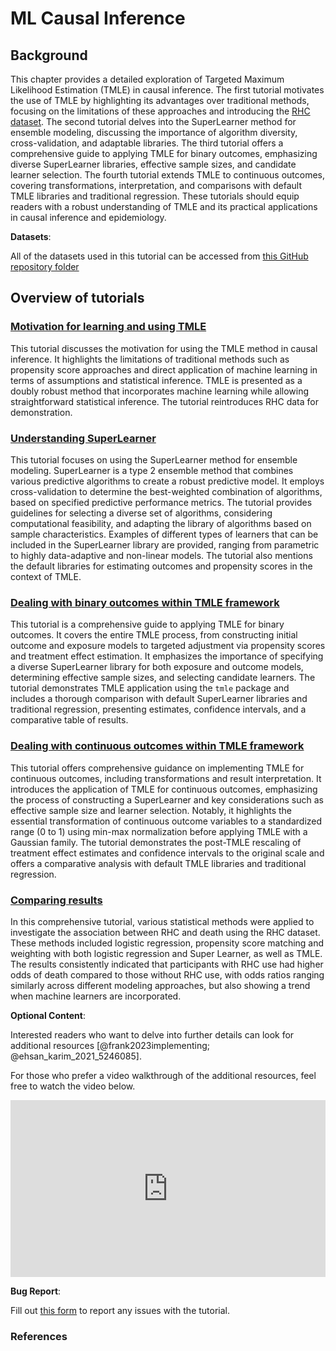# ML Causal Inference

## Background

This chapter provides a detailed exploration of Targeted Maximum Likelihood Estimation (TMLE) in causal inference. The first tutorial motivates the use of TMLE by highlighting its advantages over traditional methods, focusing on the limitations of these approaches and introducing the [RHC dataset](researchquestion1.html). The second tutorial delves into the SuperLearner method for ensemble modeling, discussing the importance of algorithm diversity, cross-validation, and adaptable libraries. The third tutorial offers a comprehensive guide to applying TMLE for binary outcomes, emphasizing diverse SuperLearner libraries, effective sample sizes, and candidate learner selection. The fourth tutorial extends TMLE to continuous outcomes, covering transformations, interpretation, and comparisons with default TMLE libraries and traditional regression. These tutorials should equip readers with a robust understanding of TMLE and its practical applications in causal inference and epidemiology.

::: callout-important
**Datasets**:

All of the datasets used in this tutorial can be accessed from [this GitHub repository folder](https://github.com/ehsanx/EpiMethods/tree/main/Data/machinelearningCausal)
:::

## Overview of tutorials

### [Motivation for learning and using TMLE](machinelearningCausal1.html)

This tutorial discusses the motivation for using the TMLE method in causal inference. It highlights the limitations of traditional methods such as propensity score approaches and direct application of machine learning in terms of assumptions and statistical inference. TMLE is presented as a doubly robust method that incorporates machine learning while allowing straightforward statistical inference. The tutorial reintroduces RHC data for demonstration.

### [Understanding SuperLearner](machinelearningCausal2.html)

This tutorial focuses on using the SuperLearner method for ensemble modeling. SuperLearner is a type 2 ensemble method that combines various predictive algorithms to create a robust predictive model. It employs cross-validation to determine the best-weighted combination of algorithms, based on specified predictive performance metrics. The tutorial provides guidelines for selecting a diverse set of algorithms, considering computational feasibility, and adapting the library of algorithms based on sample characteristics. Examples of different types of learners that can be included in the SuperLearner library are provided, ranging from parametric to highly data-adaptive and non-linear models. The tutorial also mentions the default libraries for estimating outcomes and propensity scores in the context of TMLE.

### [Dealing with binary outcomes within TMLE framework](machinelearningCausal3.html)

This tutorial is a comprehensive guide to applying TMLE for binary outcomes. It covers the entire TMLE process, from constructing initial outcome and exposure models to targeted adjustment via propensity scores and treatment effect estimation. It emphasizes the importance of specifying a diverse SuperLearner library for both exposure and outcome models, determining effective sample sizes, and selecting candidate learners. The tutorial demonstrates TMLE application using the `tmle` package and includes a thorough comparison with default SuperLearner libraries and traditional regression, presenting estimates, confidence intervals, and a comparative table of results.

### [Dealing with continuous outcomes within TMLE framework](machinelearningCausal4.html)

This tutorial offers comprehensive guidance on implementing TMLE for continuous outcomes, including transformations and result interpretation. It introduces the application of TMLE for continuous outcomes, emphasizing the process of constructing a SuperLearner and key considerations such as effective sample size and learner selection. Notably, it highlights the essential transformation of continuous outcome variables to a standardized range (0 to 1) using min-max normalization before applying TMLE with a Gaussian family. The tutorial demonstrates the post-TMLE rescaling of treatment effect estimates and confidence intervals to the original scale and offers a comparative analysis with default TMLE libraries and traditional regression.

### [Comparing results](machinelearningCausal5.html)

In this comprehensive tutorial, various statistical methods were applied to investigate the association between RHC and death using the RHC dataset. These methods included logistic regression, propensity score matching and weighting with both logistic regression and Super Learner, as well as TMLE. The results consistently indicated that participants with RHC use had higher odds of death compared to those without RHC use, with odds ratios ranging similarly across different modeling approaches, but also showing a trend when machine learners are incorporated. 

::: callout-tip
**Optional Content**:

Interested readers who want to delve into further details can look for additional resources [@frank2023implementing; @ehsan_karim_2021_5246085].
:::

::: callout-tip
For those who prefer a video walkthrough of the additional resources, feel free to watch the video below.
:::

::: {style="position: relative; padding-bottom: 56.25%; height: 0; overflow: hidden;"}
<iframe src="https://www.youtube.com/embed/u5aZRNLjJug" style="position: absolute; top: 0; left: 0; width: 100%; height: 100%; border:0;" allowfullscreen>

</iframe>
:::

::: callout-warning
**Bug Report**:

Fill out [this form](https://forms.gle/YSwuiebtb1E9wjHu9) to report any issues with the tutorial.
:::

### References
